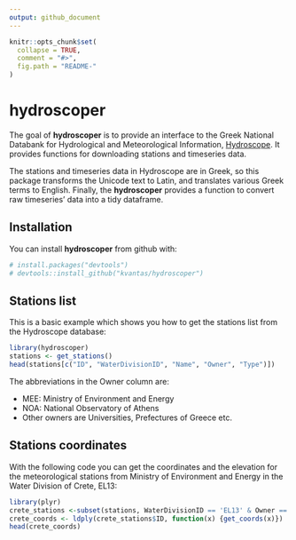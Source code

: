 ```yaml
---
output: github_document
---
```


<!-- README.md is generated from README.Rmd. Please edit that file -->

```r
knitr::opts_chunk$set(
  collapse = TRUE,
  comment = "#>",
  fig.path = "README-"
)
```

# hydroscoper

The goal of **hydroscoper** is to provide an interface to the Greek National Databank for Hydrological and Meteorological Information, [Hydroscope](<http://kyy.hydroscope.gr/>). It provides functions for downloading stations and timeseries data.

The stations and timeseries data in Hydroscope are in Greek, so this package transforms the Unicode text to Latin, and translates various Greek terms to English. Finally, the **hydroscoper** provides a function to convert raw timeseries' data into a tidy dataframe.

## Installation

You can install **hydroscoper** from github with:

```r
# install.packages("devtools")
# devtools::install_github("kvantas/hydroscoper")
```

## Stations list

This is a basic example which shows you how to get the stations list from the Hydroscope database:

```r
library(hydroscoper)
stations <- get_stations()
head(stations[c("ID", "WaterDivisionID", "Name", "Owner", "Type")])
```

The abbreviations in the Owner column are:

* MEE: Ministry of Environment and Energy
* NOA: National Observatory of Athens
* Other owners are Universities, Prefectures of Greece etc.

## Stations coordinates

With the following code you can get the coordinates and the elevation for the meteorological stations from Ministry of Environment and Energy in the Water Division of Crete, EL13:

```r
library(plyr)
crete_stations <-subset(stations, WaterDivisionID == 'EL13' & Owner == 'MEE')
crete_coords <- ldply(crete_stations$ID, function(x) {get_coords(x)})
head(crete_coords)
```

